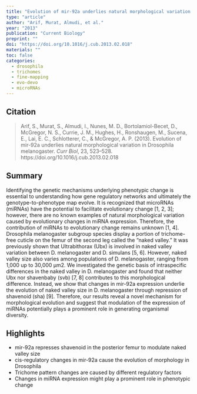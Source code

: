 ```yaml
---
title: "Evolution of mir-92a underlies natural morphological variation in <em>Drosophila melanogaster</em>"
type: "article"
author: "Arif, Murat, Almudi, et al."
year: "2013"
publication: "Current Biology"
preprint: ""
doi: "https://doi.org/10.1016/j.cub.2013.02.018"
materials: ""
toc: false
categories:
  - drosophila
  - trichomes
  - fine-mapping
  - evo-devo
  - microRNAs
---
```


## Citation

> Arif, S., Murat, S., Almudi, I., Nunes, M. D., Bortolamiol-Becet, D., McGregor, N. S., Currie, J. M., Hughes, H., Ronshaugen, M., Sucena, E., Lai, E. C., Schlotterer, C., & McGregor, A. P. (2013). Evolution of mir-92a underlies natural morphological variation in Drosophila melanogaster. *Curr Biol*, 23, 523–528. https://doi.org/10.1016/j.cub.2013.02.018


## Summary

Identifying the genetic mechanisms underlying phenotypic change is essential to understanding how gene regulatory networks and ultimately the genotype-to-phenotype map evolve. It is recognized that microRNAs (miRNAs) have the potential to facilitate evolutionary change [1, 2, 3]; however, there are no known examples of natural morphological variation caused by evolutionary changes in miRNA expression. Therefore, the contribution of miRNAs to evolutionary change remains unknown [1, 4]. Drosophila melanogaster subgroup species display a portion of trichome-free cuticle on the femur of the second leg called the “naked valley.” It was previously shown that Ultrabithorax (Ubx) is involved in naked valley variation between D. melanogaster and D. simulans [5, 6]. However, naked valley size also varies among populations of D. melanogaster, ranging from 1,000 up to 30,000 μm2. We investigated the genetic basis of intraspecific differences in the naked valley in D. melanogaster and found that neither Ubx nor shavenbaby (svb) [7, 8] contributes to this morphological difference. Instead, we show that changes in mir-92a expression underlie the evolution of naked valley size in D. melanogaster through repression of shavenoid (sha) [9]. Therefore, our results reveal a novel mechanism for morphological evolution and suggest that modulation of the expression of miRNAs potentially plays a prominent role in generating organismal diversity.

## Highlights

* mir-92a represses shavenoid in the posterior femur to modulate naked valley size
* cis-regulatory changes in mir-92a cause the evolution of morphology in Drosophila
* Trichome pattern changes are caused by different regulatory factors
* Changes in miRNA expression might play a prominent role in phenotypic change
